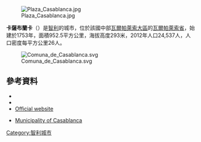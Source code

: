 [[Image:Plaza_Casablanca.jpg|right]]

'''卡薩布蘭卡'''（{{lang-es|Casablanca}}）是[[智利|智利]]的城市，位於該國中部[[瓦爾帕萊索大區|瓦爾帕萊索大區]]的[[瓦爾帕萊索省|瓦爾帕萊索省]]，始建於1753年，面積952.5平方公里，海拔高度293米，2012年人口24,537人，人口密度每平方公里26人。

[[Image:Comuna_de_Casablanca.svg|right]]

{{Coord|33|19|S|71|25|W|display=title}}

==參考資料==
*{{Citation |url=http://www.e-casablanca.cl/webcb/ |title=Municipality of Casablanca |accessdate=6 August 2010 |language=es |deadurl=yes |archiveurl=https://web.archive.org/web/20100912000303/http://www.e-casablanca.cl/webcb/ |archivedate=2010年9月12日 }}
*{{cite web |url= http://www.ine.cl/canales/chile_estadistico/censos_poblacion_vivienda/censo_pobl_vivi.php |title= National Statistics Institute |accessdate= 1 May 2010 |language= es |archive-date= 2019-01-06 |archive-url= https://web.archive.org/web/20190106234357/http://www.ine.cl/404.html?aspxerrorpath=%2Fcanales%2Fchile_estadistico%2Fcensos_poblacion_vivienda%2Fcenso_pobl_vivi.php |dead-url= no }}
*[https://web.archive.org/web/20100912000303/http://www.e-casablanca.cl/webcb/ Official website] {{es icon}}
* {{es icon}} [https://web.archive.org/web/20100912000303/http://www.e-casablanca.cl/webcb/ Municipality of Casablanca]
 
{{Chile-geo-stub}}
[[Category:智利城市|Category:智利城市]]